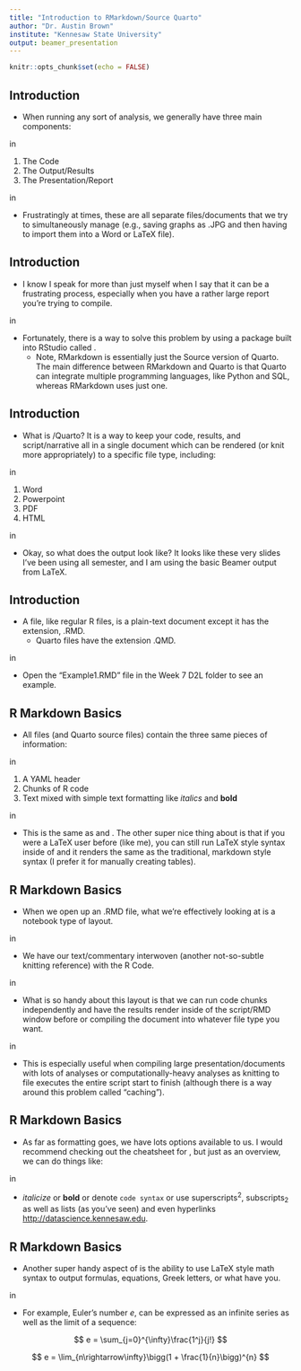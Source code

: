 ```yaml
---
title: "Introduction to RMarkdown/Source Quarto"
author: "Dr. Austin Brown"
institute: "Kennesaw State University"
output: beamer_presentation
---
```


```r
knitr::opts_chunk$set(echo = FALSE)
```

## Introduction

- When running any sort of analysis, we generally have three main components:

\vskip 0.25 in

1. The Code
2. The Output/Results
3. The Presentation/Report
    
\vskip 0.25 in

- Frustratingly at times, these are all separate files/documents that we try to simultaneously manage (e.g., saving graphs as .JPG and then having to import them into a Word or LaTeX file).

## Introduction

- I know I speak for more than just myself when I say that it can be a frustrating process, especially when you have a rather large report you're trying to compile.

\vskip 0.10 in

- Fortunately, there is a way to solve this problem by using a package built into RStudio called \texttt{RMarkdown}.
    - Note, RMarkdown is essentially just the Source version of Quarto. The main difference between RMarkdown and Quarto is that Quarto can integrate multiple programming languages, like Python and SQL, whereas RMarkdown uses just one.

## Introduction 

- What is \texttt{RMarkdown}/Quarto? It is a way to keep your code, results, and script/narrative all in a single document which can be rendered (or knit more appropriately) to a specific file type, including:

\vskip 0.10 in

  1. Word
  2. Powerpoint
  3. PDF
  4. HTML
    
\vskip 0.10 in

- Okay, so what does the output look like? It looks like these very slides I've been using all semester, and I am using the basic Beamer output from LaTeX. 


## Introduction

- A \texttt{RMarkdown} file, like regular R files, is a plain-text document except it has the extension, .RMD. 
    - Quarto files have the extension .QMD.

\vskip 0.25 in

- Open the "Example1.RMD" file in the Week 7 D2L folder to see an example.

## R Markdown Basics

- All \texttt{RMarkdown} files (and Quarto source files) contain the three same pieces of information:

\vskip 0.25 in

  1. A YAML header
  2. Chunks of R code 
  3. Text mixed with simple text formatting like *italics* and **bold**
  
\vskip 0.25 in

- This is the same as \textit{italics} and \textbf{bold}. The other super nice thing about \texttt{RMarkdown} is that if you were a LaTeX user before (like me), you can still run LaTeX style syntax inside of \texttt{RMarkdown} and it renders the same as the traditional, markdown style syntax (I prefer it for manually creating tables).

## R Markdown Basics

- When we open up an .RMD file, what we're effectively looking at is a notebook type of layout. 

\vskip 0.10 in

- We have our text/commentary interwoven (another not-so-subtle knitting reference) with the R Code.

\vskip 0.10 in

- What is so handy about this layout is that we can run code chunks independently and have the results render inside of the script/RMD window before \textit{knitting} or compiling the document into whatever file type you want. 

\vskip 0.10 in

- This is especially useful when compiling large presentation/documents with lots of analyses or computationally-heavy analyses as knitting to file executes the entire script start to finish (although there is a way around this problem called "caching").

## R Markdown Basics

- As far as formatting goes, we have lots options available to us. I would recommend checking out the cheatsheet for \texttt{RMarkdown}, but just as an overview, we can do things like:

\vskip 0.10 in

- *italicize* or **bold** or denote `code syntax` or use superscripts^2^, subscripts~2~ as well as lists (as you've seen) and even hyperlinks <http://datascience.kennesaw.edu>. 

## R Markdown Basics

- Another super handy aspect of \texttt{RMarkdown} is the ability to use LaTeX style math syntax to output formulas, equations, Greek letters, or what have you. 

\vskip 0.10 in

- For example, Euler's number $e$, can be expressed as an infinite series as well as the limit of a sequence:

$$ e = \sum_{j=0}^{\infty}\frac{1^j}{j!} $$

$$ e = \lim_{n\rightarrow\infty}\bigg(1 + \frac{1}{n}\bigg)^{n} $$